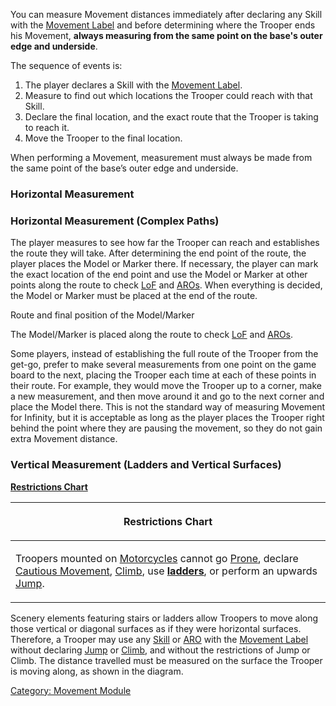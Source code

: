 {{n5-section-movement-module}}


You can measure Movement distances immediately after declaring any Skill with the [[Movement Label]] and before determining where the Trooper ends his Movement, '''always measuring from the same point on the base's outer edge and underside'''.


The sequence of events is: 
# The player declares a Skill with the [[Movement Label]]. 
# Measure to find out which locations the Trooper could reach with that Skill. 
# Declare the final location, and the exact route that the Trooper is taking to reach it. 
# Move the Trooper to the final location.


{{important-start}}
When performing a Movement, measurement must always be made from the same point of the base’s outer edge and underside.{{important-end}}


===Horizontal Measurement===
{{image | name=n5/eng-move-measure-horizontal.jpg | style=fullborder }}


===Horizontal Measurement (Complex Paths)===
The player measures to see how far the Trooper can reach and establishes the route they will take. After determining the end point of the route, the player places the Model or Marker there. If necessary, the player can mark the exact location of the end point and use the Model or Marker at other points along the route to check [[LoF]] and [[ARO]]s. When everything is decided, the Model or Marker must be placed at the end of the route.

{{image | name=n5/eng-move-measure-horizontal-complex-1v2.jpg | style=fullborder }}
Route and final position of the Model/Marker

{{image | name=n5/eng-move-measure-horizontal-complex-2v2_crop.jpg | style=fullborder }}
The Model/Marker is placed along the route to check [[LoF]] and [[ARO]]s.


{{advice-start}}
Some players, instead of establishing the full route of the Trooper from the get-go, prefer to make several measurements from one point on the game board to the next, placing the Trooper each time at each of these points in their route. For example, they would move the Trooper up to a corner, make a new measurement, and then move around it and go to the next corner and place the Model there. This is not the standard way of measuring Movement for Infinity, but it is acceptable as long as the player places the Trooper right behind the point where they are pausing the movement, so they do not gain extra Movement distance.
{{advice-end}}


===Vertical Measurement (Ladders and Vertical Surfaces)===
{{image | name=n5/eng-move-measure-vertical.jpg | style= full }}

{{image | name=n5/eng-move-measure-vertical-ladder.jpg | style= fullborder }}

{{image | name=n5/eng-move-measure-vertical-ramp.jpg | style= fullborder }}


{{see-also}}
'''[[Restrictions Chart]]'''
{| class="n5table-dark"
|-
! Restrictions Chart
|- 
| Troopers mounted on [[Motorcycle]]s cannot go [[Prone]], declare [[Cautious Movement]], [[Climb]], use '''[[ladders]]''', or perform an upwards [[Jump]].
|}
{{see-also-end}}


{{greybox-start}}
Scenery elements featuring stairs or ladders allow Troopers to move along those vertical or diagonal surfaces as if they were horizontal surfaces. Therefore, a Trooper may use any [[Skill]] or [[ARO]] with the [[Movement Label]] without declaring [[Jump]] or [[Climb]], and without the restrictions of Jump or Climb. The distance travelled must be measured on the surface the Trooper is moving along, as shown in the diagram.
{{greybox-end}}



{{n5-section-movement-module}}


[[Category: Movement Module]]